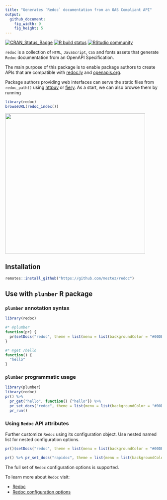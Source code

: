 ```yaml
---
title: "Generates `Redoc` documentation from an OAS Compliant API"
output:
  github_document:
    fig_width: 9
    fig_height: 5
---
```


<!-- badges: start -->
[![CRAN\_Status\_Badge](https://www.r-pkg.org/badges/version/redoc)](https://cran.r-project.org/package=redoc)
[![R build status](https://github.com/meztez/redoc/workflows/R-CMD-check/badge.svg)](https://github.com/meztez/redoc/actions)
[![RStudio community](https://img.shields.io/badge/community-plumber-blue?style=social&logo=rstudio&logoColor=75AADB)](https://community.rstudio.com/tag/plumber)
<!-- badges: end -->

`redoc` is a collection of `HTML`, `JavaScript`, `CSS` and fonts assets that generate `Redoc` documentation from an OpenAPI Specification.

The main purpose of this package is to enable package authors to create APIs that are compatible with [redoc.ly](https://redocly.com/redoc/) and [openapis.org](https://www.openapis.org/).

Package authors providing web interfaces can serve the static files from `redoc_path()` using [httpuv](https://github.com/rstudio/httpuv) or [fiery](https://github.com/thomasp85/fiery). As a start, we can also browse them by running

```r
library(redoc)
browseURL(redoc_index())
```

<img src="tools/readme/browse_redoc.png" width=450 />

## Installation

```r
remotes::install_github("https://github.com/meztez/redoc")
```

## Use with `plumber` R package

### `plumber` annotation syntax
```r
library(redoc)

#* @plumber
function(pr) {
  pr$setDocs("redoc", theme = list(menu = list(backgroundColor = "#00DE9C")))
}

#* @get /hello
function() {
  "hello"
}
```

### `plumber` programmatic usage

```r
library(plumber)
library(redoc)
pr() %>%
  pr_get("hello", function() {"hello"}) %>%
  pr_set_docs("redoc", theme = list(menu = list(backgroundColor = "#00DE9C"))) %>%
  pr_run()

```

### Using `Redoc` API attributes

Further customize `Redoc` using its configuration object. Use nested named list for nested configuration options.

```r
pr()$setDocs("redoc", theme = list(menu = list(backgroundColor = "#00DE9C")), disableSearch = TRUE)

pr() %>% pr_set_docs("rapidoc", theme = list(menu = list(backgroundColor = "#00DE9C")), disableSearch = TRUE)
```

The full set of `Redoc` configuration options is supported. 

To learn more about `Redoc` visit:

* [Redoc](https://redocly.com/redoc/)
* [Redoc configuration options](https://github.com/Redocly/redoc#redoc-options-object)
